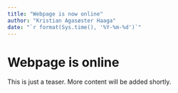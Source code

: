 ```yaml
---
title: "Webpage is now online"
author: "Kristian Agasøster Haaga"
date: "`r format(Sys.time(), '%Y-%m-%d')`"
---
```


# Webpage is online
This is just a teaser. More content will be added shortly. 
